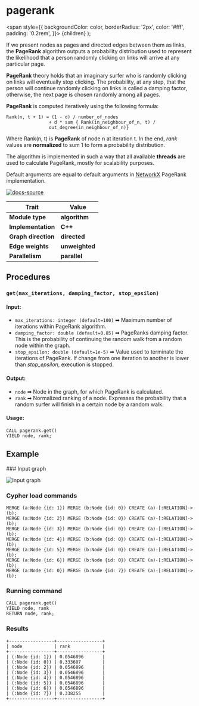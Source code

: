 
# pagerank

  <span
    style={{
      backgroundColor: color,
      borderRadius: '2px',
      color: '#fff',
      padding: '0.2rem',
    }}>
    {children}
  </span>
);

If we present nodes as pages and directed edges between them as links, the
**PageRank** algorithm outputs a probability distribution used to represent the
likelihood that a person randomly clicking on links will arrive at any
particular page.

**PageRank** theory holds that an imaginary surfer who is randomly clicking on
links will eventually stop clicking. The probability, at any step, that the
person will continue randomly clicking on links is called a damping factor,
otherwise, the next page is chosen randomly among all pages.

**PageRank** is computed iteratively using the following formula:

```
Rank(n, t + 1) = (1 - d) / number_of_nodes
                + d * sum { Rank(in_neighbour_of_n, t) /
                out_degree(in_neighbour_of_n)}
```

Where Rank(n, t) is **PageRank** of node n at iteration t. In the end, *rank*
values are **normalized** to sum 1 to form a probability distribution.

The algorithm is implemented in such a way that all available **threads** are
used to calculate PageRank, mostly for scalability purposes.

Default arguments are equal to default arguments in
[NetworkX](https://networkx.org/documentation/stable/reference/algorithms/generated/networkx.algorithms.link_analysis.pagerank_alg.pagerank.html)
PageRank implementation.

[![docs-source](https://img.shields.io/badge/source-pagerank-FB6E00?logo=github&style=for-the-badge)](https://github.com/memgraph/mage/blob/main/cpp/pagerank_module/pagerank_module.cpp)

| Trait               | Value                                                 |
| ------------------- | ----------------------------------------------------- |
| **Module type**     | <Highlight color="#FB6E00">**algorithm**</Highlight>  |
| **Implementation**  | <Highlight color="#FB6E00">**C++**</Highlight>        |
| **Graph direction** | <Highlight color="#FB6E00">**directed**</Highlight>   |
| **Edge weights**    | <Highlight color="#FB6E00">**unweighted**</Highlight> |
| **Parallelism**     | <Highlight color="#FB6E00">**parallel**</Highlight>   |

## Procedures

### `get(max_iterations, damping_factor, stop_epsilon)`

#### Input:

* `max_iterations: integer (default=100)` ➡ Maximum number of iterations within PageRank
  algorithm.
* `damping_factor: double (default=0.85)` ➡ PageRanks damping factor. This is the
  probability of continuing the random walk from a random node within the graph.
* `stop_epsilon: double (default=1e-5)` ➡ Value used to terminate the iterations of
  PageRank. If change from one iteration to another is lower than
  *stop_epsilon*, execution is stopped.

#### Output:

* `node` ➡ Node in the graph, for which PageRank is calculated.
* `rank` ➡ Normalized ranking of a node. Expresses the probability that a random
  surfer will finish in a certain node by a random walk.

#### Usage:

```cypher
CALL pagerank.get()
YIELD node, rank;
```

## Example

<Steps>
### Input graph

![Input graph](/pages/advanced-algorithms/available-algorithms/pagerank/memgraph-pagerank.png)

### Cypher load commands

```cypher
MERGE (a:Node {id: 1}) MERGE (b:Node {id: 0}) CREATE (a)-[:RELATION]->(b);
MERGE (a:Node {id: 2}) MERGE (b:Node {id: 0}) CREATE (a)-[:RELATION]->(b);
MERGE (a:Node {id: 3}) MERGE (b:Node {id: 0}) CREATE (a)-[:RELATION]->(b);
MERGE (a:Node {id: 4}) MERGE (b:Node {id: 0}) CREATE (a)-[:RELATION]->(b);
MERGE (a:Node {id: 5}) MERGE (b:Node {id: 0}) CREATE (a)-[:RELATION]->(b);
MERGE (a:Node {id: 6}) MERGE (b:Node {id: 0}) CREATE (a)-[:RELATION]->(b);
MERGE (a:Node {id: 0}) MERGE (b:Node {id: 7}) CREATE (a)-[:RELATION]->(b);
```

### Running command

```cypher
CALL pagerank.get()
YIELD node, rank
RETURN node, rank;
```

### Results

```plaintext
+-----------------+-----------------+
| node            | rank            |
+-----------------+-----------------+
| (:Node {id: 1}) | 0.0546896       |
| (:Node {id: 0}) | 0.333607        |
| (:Node {id: 2}) | 0.0546896       |
| (:Node {id: 3}) | 0.0546896       |
| (:Node {id: 4}) | 0.0546896       |
| (:Node {id: 5}) | 0.0546896       |
| (:Node {id: 6}) | 0.0546896       |
| (:Node {id: 7}) | 0.338255        |
+-----------------+-----------------+
```
</Steps>